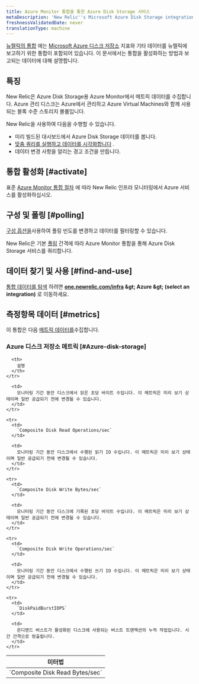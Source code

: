 ```yaml
---
title: Azure Monitor 통합을 통한 Azure Disk Storage 서비스
metaDescription: 'New Relic''s Microsoft Azure Disk Storage integration: what data it reports and how to enable it.'
freshnessValidatedDate: never
translationType: machine
---
```


[뉴렐릭의 통합](/docs/infrastructure/introduction-infra-monitoring) 에는 [Microsoft Azure 디스크 저장소](https://azure.microsoft.com/en-us/products/storage/disks/) 지표와 기타 데이터를 뉴렐릭에 보고하기 위한 통합이 포함되어 있습니다. 이 문서에서는 통합을 활성화하는 방법과 보고되는 데이터에 대해 설명합니다.

## 특징

New Relic은 Azure Disk Storage용 Azure Monitor에서 메트릭 데이터를 수집합니다. Azure 관리 디스크는 Azure에서 관리하고 Azure Virtual Machines와 함께 사용되는 블록 수준 스토리지 볼륨입니다.

New Relic을 사용하여 다음을 수행할 수 있습니다.

* 미리 빌드된 대시보드에서 Azure Disk Storage 데이터를 봅니다.
* [맞춤 쿼리를 실행하고 데이터를 시각화합니다](/docs/infrastructure/integrations-getting-started/getting-started/use-integration-data-new-relic-insights) .
* 데이터 변경 사항을 알리는 경고 조건을 만듭니다.

## 통합 활성화 [#activate]

표준 [Azure Monitor 통합 절차](/docs/infrastructure/microsoft-azure-integrations/azure-integrations-list/azure-monitor) 에 따라 New Relic 인프라 모니터링에서 Azure 서비스를 활성화하십시오.

## 구성 및 폴링 [#polling]

[구성 옵션을](/docs/infrastructure/microsoft-azure-integrations/azure-integrations-list/azure-monitor/#settings)사용하여 폴링 빈도를 변경하고 데이터를 필터링할 수 있습니다.

New Relic은 기본 [폴링](/docs/infrastructure/microsoft-azure-integrations/azure-integrations-list/azure-monitor/#settings) 간격에 따라 Azure Monitor 통합을 통해 Azure Disk Storage 서비스를 쿼리합니다.

## 데이터 찾기 및 사용 [#find-and-use]

[통합 데이터를 탐색](/docs/infrastructure/integrations/find-use-infrastructure-integration-data) 하려면 <DNT>**[one.newrelic.com/infra](https://one.newrelic.com/infra) &amp;gt; Azure &amp;gt; (select an integration)**</DNT> 로 이동하세요.

## 측정항목 데이터 [#metrics]

이 통합은 다음 [메트릭 데이터를](/docs/infrastructure/integrations-getting-started/getting-started/understand-integration-data-data-types#metric)수집합니다.

### Azure 디스크 저장소 메트릭 [#Azure-disk-storage]

<table>
  <thead>
    <tr>
      <th style={{ width: "300px" }}>
        미터법
      </th>

      <th>
        설명
      </th>
    </tr>
  </thead>

  <tbody>
    <tr>
      <td>
        `Composite Disk Read Bytes/sec`
      </td>

      <td>
        모니터링 기간 동안 디스크에서 읽은 초당 바이트 수입니다. 이 메트릭은 미리 보기 상태이며 일반 공급되기 전에 변경될 수 있습니다.
      </td>
    </tr>

    <tr>
      <td>
        `Composite Disk Read Operations/sec`
      </td>

      <td>
        모니터링 기간 동안 디스크에서 수행된 읽기 IO 수입니다. 이 메트릭은 미리 보기 상태이며 일반 공급되기 전에 변경될 수 있습니다.
      </td>
    </tr>

    <tr>
      <td>
        `Composite Disk Write Bytes/sec`
      </td>

      <td>
        모니터링 기간 동안 디스크에 기록된 초당 바이트 수입니다. 이 메트릭은 미리 보기 상태이며 일반 공급되기 전에 변경될 수 있습니다.
      </td>
    </tr>

    <tr>
      <td>
        `Composite Disk Write Operations/sec`
      </td>

      <td>
        모니터링 기간 동안 디스크에서 수행된 쓰기 IO 수입니다. 이 메트릭은 미리 보기 상태이며 일반 공급되기 전에 변경될 수 있습니다.
      </td>
    </tr>

    <tr>
      <td>
        `DiskPaidBurstIOPS`
      </td>

      <td>
        온디맨드 버스트가 활성화된 디스크에 사용되는 버스트 트랜잭션의 누적 작업입니다. 시간 간격으로 방출됩니다.
      </td>
    </tr>
  </tbody>
</table>